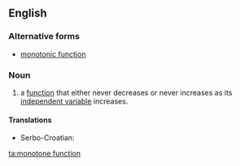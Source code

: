 ==English==

===Alternative forms===
* [[monotonic function]]

===Noun===
{{en-noun}}

# {{mathematics}}a [[function]] that either never decreases or never increases as its [[independent variable]] increases.

====Translations====
{{trans-top|function that never decreases}}
* Serbo-Croatian: {{t-|sh|monotona funkcija|f}}
{{trans-mid}}
{{trans-bottom}}

[[ta:monotone function]]